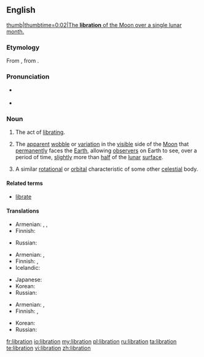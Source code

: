 {{was wotd|2010|August|14}}
==English==
{{wikipedia}}
[[File:Lunar libration with phase Oct 2007.ogv|thumb|thumbtime=0:02|The '''libration''' of the Moon over a single lunar month.]]

===Etymology===
From {{etyl|la}} {{term|libratio|lībrātiō|a hurling, swinging|lang=la}}, from {{term|libro|lībrō|poise, cause to swing|lang=la}}.

===Pronunciation===
* {{a|UK|US}} {{IPA|/laɪˈbɹeɪ.ʃən/}}
* {{audio|en-us-libration.ogg|Audio (US)}}

===Noun===
{{en-noun}}

# The act of [[librate|librating]].
# {{astronomy}} The [[apparent]] [[wobble]] or [[variation]] in the [[visible]] side of the [[Moon]] that [[permanently]] faces the [[Earth]], allowing [[observer]]s on Earth to see, over a period of time, [[slightly]] more than [[half]] of the [[lunar]] [[surface]].
# {{context|by extension}} A similar [[rotational]] or [[orbital]] characteristic of some other [[celestial]] body.

====Related terms====
* [[librate]]

====Translations====
{{trans-top|act of libration}}
* Armenian: {{t|hy|ճոճում|tr=č̣oč̣um}}, {{t|hy|երերում|tr=ererum}}, {{t|hy|տատանում|tr=tatanum}}
* Finnish: {{t-|fi|huojunta}}
{{trans-mid}}
* Russian: {{t|ru|качание}}
{{trans-bottom}}

{{trans-top|astronomy: apparent wobble of the moon}}
* Armenian: {{t-|hy|լիբրացիա|tr=librac’ia}}, {{t|hy|ճոճք|tr=č̣oč̣k’}}
* Finnish: {{t-|fi|huojunta}}, {{t-|fi|libraatio}}
* Icelandic: {{t|is|tunglvik|n}}
{{trans-mid}}
* Japanese: {{t|ja|秤動|tr=ひょうどう, hyōdō}}
* Korean: {{t|ko|칭동|tr=chingdong|sc=Hang}}
* Russian: {{t+|ru|либрация}}
{{trans-bottom}}

{{trans-top|astronomy: similar characteristic of another celesial object}}
* Armenian: {{t-|hy|լիբրացիա|tr=librac’ia}}, {{t|hy|ճոճք|tr=č̣oč̣k’}}
* Finnish: {{t-|fi|huojunta}}, {{t-|fi|libraatio}}
{{trans-mid}}
* Korean: {{t|ko|칭동|tr=chingdong|sc=Hang}}
* Russian: {{t+|ru|либрация}}
{{trans-bottom}}

[[fr:libration]]
[[io:libration]]
[[my:libration]]
[[pl:libration]]
[[ru:libration]]
[[ta:libration]]
[[te:libration]]
[[vi:libration]]
[[zh:libration]]
